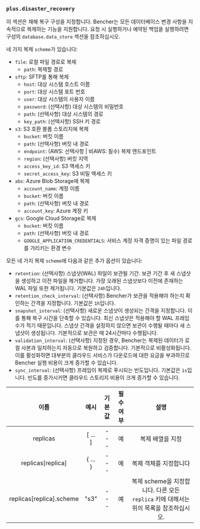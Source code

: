 ### `plus.disaster_recovery`

이 섹션은 재해 복구 구성을 지정합니다.
Bencher는 모든 데이터베이스 변경 사항을 지속적으로 복제하는 기능을 지원합니다.
요청 시 실행하거나 예약된 백업을 실행하려면 구성의 `database.data_store` 섹션을 참조하십시오.

네 가지 복제 `scheme`가 있습니다:
- `file`: 로컬 파일 경로로 복제
    - `path`: 복제할 경로
- `sftp`: SFTP를 통해 복제
    - `host`: 대상 시스템 호스트 이름
    - `port`: 대상 시스템 포트 번호
    - `user`: 대상 시스템의 사용자 이름
    - `password`: (선택사항) 대상 시스템의 비밀번호
    - `path`: (선택사항) 대상 시스템의 경로
    - `key_path`: (선택사항) SSH 키 경로
- `s3`: S3 호환 블롭 스토리지에 복제
    - `bucket`: 버킷 이름
    - `path`: (선택사항) 버킷 내 경로
    - `endpoint`: (AWS: 선택사항 | 비AWS: 필수) 복제 엔드포인트
    - `region`: (선택사항) 버킷 지역
    - `access_key_id`: S3 액세스 키
    - `secret_access_key`: S3 비밀 액세스 키
- `abs`: Azure Blob Storage에 복제
    - `account_name`: 계정 이름
    - `bucket`: 버킷 이름
    - `path`: (선택사항) 버킷 내 경로
    - `account_key`: Azure 계정 키
- `gcs`: Google Cloud Storage로 복제
    - `bucket`: 버킷 이름
    - `path`: (선택사항) 버킷 내 경로
    - `GOOGLE_APPLICATION_CREDENTIALS`: 서비스 계정 자격 증명이 있는 파일 경로를 가리키는 환경 변수

모든 네 가지 복제 `scheme`에 다음과 같은 추가 옵션이 있습니다:

- `retention`: (선택사항) 스냅샷(WAL) 파일이 보관될 기간. 보관 기간 후 새 스냅샷을 생성하고 이전 파일을 제거합니다. 가장 오래된 스냅샷보다 이전에 존재하는 WAL 파일 또한 제거됩니다. 기본값은 `24h`입니다.
- `retention_check_interval`: (선택사항) Bencher가 보관을 적용해야 하는지 확인하는 간격을 지정합니다. 기본값은 `1h`입니다.
- `snapshot_interval`: (선택사항) 새로운 스냅샷이 생성되는 간격을 지정합니다. 이를 통해 복구 시간을 단축할 수 있습니다. 최신 스냅샷은 적용해야 할 WAL 프레임 수가 적기 때문입니다. 스냅샷 간격을 설정하지 않으면 보관이 수행될 때마다 새 스냅샷이 생성됩니다. 기본적으로 보관은 매 24시간마다 수행됩니다.
- `validation_interval`: (선택사항) 지정된 경우, Bencher는 복제된 데이터가 로컬 사본과 일치하는지 자동으로 복원하고 검증합니다. 기본적으로 비활성화됩니다. 이를 활성화하면 대부분의 클라우드 서비스가 다운로드에 대한 요금을 부과하므로 Bencher 실행 비용이 크게 증가할 수 있습니다.
- `sync_interval`: (선택사항) 프레임이 복제로 푸시되는 빈도입니다. 기본값은 `1s`입니다. 빈도를 증가시키면 클라우드 스토리지 비용이 크게 증가할 수 있습니다.

|           이름         |    예시    |  기본값  |  필수여부  |                                   설명                                 |
| :--------------------: | :--------: | :------: | :--------: | :--------------------------------------------------------------------: |
|         replicas       |  [ ... ]   |   ---    |    예      |                             복제 배열을 지정                             |
|    replicas[replica]   | \{ ... \}  |   ---    |    예      |                           복제 객체를 지정합니다                           |
| replicas[replica].scheme |   "s3"    |   ---    |    예      | 복제 scheme을 지정합니다. 다른 모든 `replica` 키에 대해서는 위의 목록을 참조하십시오. |

